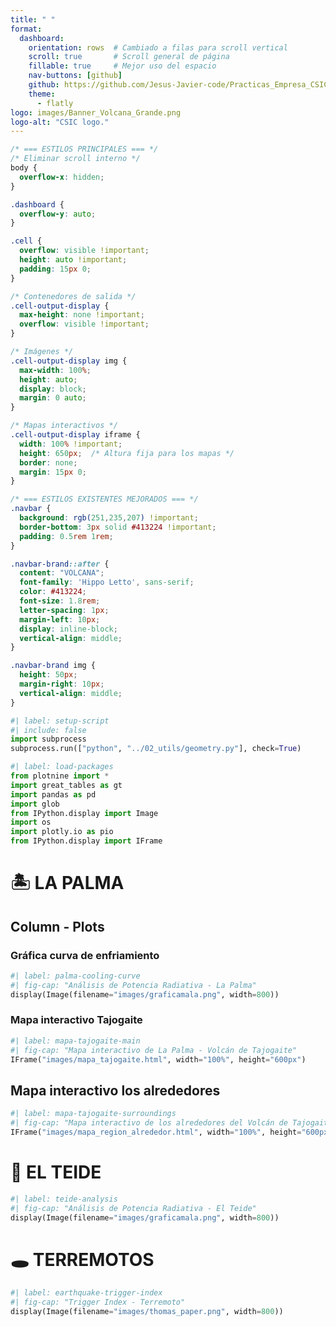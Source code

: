 ---
title: " "
format: 
  dashboard:
    orientation: rows  # Cambiado a filas para scroll vertical
    scroll: true       # Scroll general de página
    fillable: true     # Mejor uso del espacio
    nav-buttons: [github]
    github: https://github.com/Jesus-Javier-code/Practicas_Empresa_CSIC.git
    theme:
      - flatly
logo: images/Banner_Volcana_Grande.png
logo-alt: "CSIC logo."
---

```{css}
/* === ESTILOS PRINCIPALES === */
/* Eliminar scroll interno */
body {
  overflow-x: hidden;
}

.dashboard {
  overflow-y: auto;
}

.cell {
  overflow: visible !important;
  height: auto !important;
  padding: 15px 0;
}

/* Contenedores de salida */
.cell-output-display {
  max-height: none !important;
  overflow: visible !important;
}

/* Imágenes */
.cell-output-display img {
  max-width: 100%;
  height: auto;
  display: block;
  margin: 0 auto;
}

/* Mapas interactivos */
.cell-output-display iframe {
  width: 100% !important;
  height: 650px;  /* Altura fija para los mapas */
  border: none;
  margin: 15px 0;
}

/* === ESTILOS EXISTENTES MEJORADOS === */
.navbar {
  background: rgb(251,235,207) !important;
  border-bottom: 3px solid #413224 !important;
  padding: 0.5rem 1rem;
}

.navbar-brand::after {
  content: "VOLCANA";
  font-family: 'Hippo Letto', sans-serif;
  color: #413224;
  font-size: 1.8rem;
  letter-spacing: 1px;
  margin-left: 10px;
  display: inline-block;
  vertical-align: middle;
}

.navbar-brand img {
  height: 50px;
  margin-right: 10px;
  vertical-align: middle;
}
```

```{python}
#| label: setup-script
#| include: false
import subprocess
subprocess.run(["python", "../02_utils/geometry.py"], check=True)
```

```{python}
#| label: load-packages
from plotnine import *
import great_tables as gt
import pandas as pd
import glob
from IPython.display import Image
import os
import plotly.io as pio
from IPython.display import IFrame
```


# 🏝️ LA PALMA
## Column - Plots
### Gráfica curva de enfriamiento
```{python}
#| label: palma-cooling-curve
#| fig-cap: "Análisis de Potencia Radiativa - La Palma"
display(Image(filename="images/graficamala.png", width=800))
```
### Mapa interactivo Tajogaite
```{python}
#| label: mapa-tajogaite-main
#| fig-cap: "Mapa interactivo de La Palma - Volcán de Tajogaite"
IFrame("images/mapa_tajogaite.html", width="100%", height="600px")
```

## Mapa interactivo los alrededores
```{python}
#| label: mapa-tajogaite-surroundings
#| fig-cap: "Mapa interactivo de los alrededores del Volcán de Tajogaite"
IFrame("images/mapa_region_alrededor.html", width="100%", height="600px")
```

# 🌋 EL TEIDE

```{python}
#| label: teide-analysis
#| fig-cap: "Análisis de Potencia Radiativa - El Teide"
display(Image(filename="images/graficamala.png", width=800))
```

# 🕳️ TERREMOTOS

```{python}
#| label: earthquake-trigger-index
#| fig-cap: "Trigger Index - Terremoto"
display(Image(filename="images/thomas_paper.png", width=800))
```
